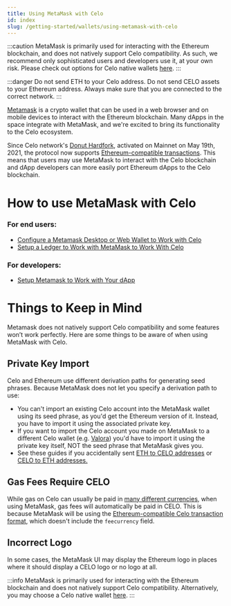 ```yaml
---
title: Using MetaMask with Celo
id: index
slug: /getting-started/wallets/using-metamask-with-celo
---
```


:::caution
MetaMask is primarily used for interacting with the Ethereum blockchain, and does not natively support Celo compatibility. As such, we recommend only sophisticated users and developers use it, at your own risk. Please check out options for Celo native wallets [here](getting-started/wallets/index.md).
:::

:::danger
Do not send ETH to your Celo address. Do not send CELO assets to your Ethereum address.  Always make sure that you are connected to the correct network.
:::

[Metamask](https://metamask.io/) is a crypto wallet that can be used in a web browser and on mobile devices to interact with the Ethereum blockchain. Many dApps in the space integrate with MetaMask, and we're excited to bring its functionality to the Celo ecosystem.

Since Celo network's [Donut Hardfork](https://github.com/celo-org/celo-proposals/blob/master/CIPs/cip-0027.md), activated on Mainnet on May 19th, 2021, the protocol now supports [Ethereum-compatible transactions](https://github.com/celo-org/celo-proposals/blob/master/CIPs/cip-0035.md). This means that users may use MetaMask to interact with the Celo blockchain and dApp developers can more easily port Ethereum dApps to the Celo blockchain.

# **How to use MetaMask with Celo**

### **For end users:**

* [Configure a Metamask Desktop or Web Wallet to Work with Celo](manual-setup)
* [Setup a Ledger to Work with MetaMask to Work With Celo](using-a-ledger-with-metamask)

### **For developers:**

* [Setup Metamask to Work with Your dApp](programmatic-setup)

# **Things to Keep in Mind**

Metamask does not natively support Celo compatibility and some features won’t work perfectly. Here are some things to be aware of when using MetaMask with Celo.

## **Private Key Import**

Celo and Ethereum use different derivation paths for generating seed phrases. Because MetaMask does not let you specify a derivation path to use:
  * You can't import an existing Celo account into the MetaMask wallet using its seed phrase, as you'd get the Ethereum version of it. Instead, you have to import it using the associated private key.
  * If you want to import the Celo account you made on MetaMask to a different Celo wallet (e.g. [Valora](https://valoraapp.com/)) you'd have to import it using the private key itself, NOT the seed phrase that MetaMask gives you.
  * See these guides if you accidentally sent [ETH to CELO addresses](../../celo-holder-guide/celo-recovery) or [CELO to ETH addresses.](../..//celo-holder-guide/eth-recovery)

## Gas Fees Require CELO

While gas on Celo can usually be paid in [many different currencies](../../celo-codebase/protocol/transactions/erc20-transaction-fees), when using MetaMask, gas fees will automatically be paid in CELO. This is because MetaMask will be using the [Ethereum-compatible Celo transaction format](https://github.com/celo-org/celo-proposals/blob/master/CIPs/cip-0035.md), which doesn't include the `feecurrency` field.

## Incorrect Logo

In some cases, the MetaMask UI may display the Ethereum logo in places where it should display a CELO logo or no logo at all.

:::info
MetaMask is primarily used for interacting with the Ethereum blockchain and does not natively support Celo compatibility. Alternatively, you may choose a Celo native wallet [here](../../getting-started/wallets).
:::